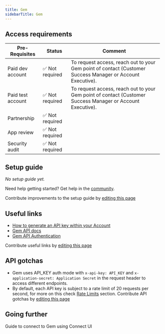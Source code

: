 ```yaml
---
title: Gem
sidebarTitle: Gem
---
```



<Overview />
<PreBuiltTooling />
<PreBuiltUseCases />

## Access requirements
| Pre-Requisites | Status | Comment|
| - | - | - |
| Paid dev account | ✅ Not required | To request access, reach out to your Gem point of contact (Customer Success Manager or Account Executive).  | 
| Paid test account | ✅ Not required | To request access, reach out to your Gem point of contact (Customer Success Manager or Account Executive).  |
| Partnership | ✅ Not required | |
| App review | ✅ Not required |  |
| Security audit | ✅ Not required | |


## Setup guide

_No setup guide yet._

<Tip>Need help getting started? Get help in the [community](https://nango.dev/slack).</Tip>

<Note>Contribute improvements to the setup guide by [editing this page](https://github.com/nangohq/nango/tree/master/docs-v2/integrations/all/gem.mdx)</Note>


## Useful links

-   [How to generate an API key within your Account](https://support.gem.com/hc/en-us/articles/5352576189591-Gem-s-API)
-   [Gem API docs](https://api.gem.com/v0/reference)
-   [Gem API Authentication](https://api.gem.com/v0/reference#section/Authentication)

<Note>Contribute useful links by [editing this page](https://github.com/nangohq/nango/tree/master/docs-v2/integrations/all/gem.mdx)</Note>

## API gotchas

- Gem uses API_KEY auth mode with `x-api-key: API_KEY` and `x-application-secret: Application Secret` in the request header to access different endpoints.
- By default, each API key is subject to a rate limit of 20 requests per second, for more on this check [Rate Limits](https://api.gem.com/v0/reference#section/Rate-Limits) section.
<Note>Contribute API gotchas by [editing this page](https://github.com/nangohq/nango/tree/master/docs-v2/integrations/all/gem.mdx)</Note>


## Going further

<Card title="Connect to Gem" icon="link" href="/integrations/all/gem/connect" horizontal>
  Guide to connect to Gem using Connect UI
</Card>
